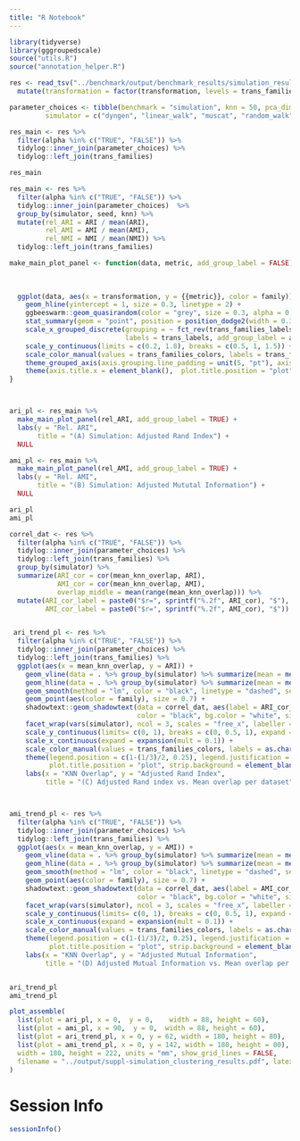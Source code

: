 ```yaml
---
title: "R Notebook"
---
```





```r
library(tidyverse)
library(gggroupedscale)
source("utils.R")
source("annotation_helper.R")
```



```r
res <- read_tsv("../benchmark/output/benchmark_results/simulation_results.tsv") %>% 
  mutate(transformation = factor(transformation, levels = trans_families$transformation))
```


```r
parameter_choices <- tibble(benchmark = "simulation", knn = 50, pca_dim = c(5, 10, 10, 200, 50),
         simulator = c("dyngen", "linear_walk", "muscat", "random_walk", "scDesign2"))
```


```r
res_main <- res %>%
  filter(alpha %in% c("TRUE", "FALSE")) %>%
  tidylog::inner_join(parameter_choices) %>%
  tidylog::left_join(trans_families)

res_main
```

```r
res_main <- res %>%
  filter(alpha %in% c("TRUE", "FALSE")) %>%
  tidylog::inner_join(parameter_choices)  %>%
  group_by(simulator, seed, knn) %>%
  mutate(rel_ARI = ARI / mean(ARI),
         rel_AMI = AMI / mean(AMI), 
         rel_NMI = NMI / mean(NMI)) %>%
  tidylog::left_join(trans_families)

make_main_plot_panel <- function(data, metric, add_group_label = FALSE){
  
  
  
  ggplot(data, aes(x = transformation, y = {{metric}}, color = family)) +
    geom_hline(yintercept = 1, size = 0.3, linetype = 2) +
    ggbeeswarm::geom_quasirandom(color = "grey", size = 0.3, alpha = 0.7) +
    stat_summary(geom = "point", position = position_dodge2(width = 0.3), fun.data = mean_cl_boot, fatten = 1.8) +
    scale_x_grouped_discrete(grouping = ~ fct_rev(trans_families_labels[deframe(trans_families)[.x]]), gap_size = 1.5, 
                             labels = trans_labels, add_group_label = add_group_label, guide = if(add_group_label) guide_grouped_axis(angle = 90) else guide_axis(angle = 90)) +
    scale_y_continuous(limits = c(0.2, 1.8), breaks = c(0.5, 1, 1.5)) +
    scale_color_manual(values = trans_families_colors, labels = trans_families_labels, guide = "none") +
    theme_grouped_axis(axis.grouping.line_padding = unit(5, "pt"), axis.grouping.line_height = unit(10, "pt")) +
    theme(axis.title.x = element_blank(),  plot.title.position = "plot")
}



ari_pl <- res_main %>%
  make_main_plot_panel(rel_ARI, add_group_label = TRUE) +
  labs(y = "Rel. ARI", 
       title = "(A) Simulation: Adjusted Rand Index") +
  NULL

ami_pl <- res_main %>%
  make_main_plot_panel(rel_AMI, add_group_label = TRUE) +
  labs(y = "Rel. AMI", 
       title = "(B) Simulation: Adjusted Mututal Information") +
  NULL

ari_pl
ami_pl
```


```r
correl_dat <- res %>%
  filter(alpha %in% c("TRUE", "FALSE")) %>%
  tidylog::inner_join(parameter_choices) %>%
  tidylog::left_join(trans_families) %>%
  group_by(simulator) %>%
  summarize(ARI_cor = cor(mean_knn_overlap, ARI),
            AMI_cor = cor(mean_knn_overlap, AMI),
            overlap_middle = mean(range(mean_knn_overlap))) %>%
  mutate(ARI_cor_label = paste0("$r=", sprintf("%.2f", ARI_cor), "$"),
         AMI_cor_label = paste0("$r=", sprintf("%.2f", AMI_cor), "$"))


 ari_trend_pl <- res %>%
  filter(alpha %in% c("TRUE", "FALSE")) %>%
  tidylog::inner_join(parameter_choices) %>%
  tidylog::left_join(trans_families) %>%
  ggplot(aes(x = mean_knn_overlap, y = ARI)) +
    geom_vline(data = . %>% group_by(simulator) %>% summarize(mean = mean(mean_knn_overlap)), aes(xintercept = mean), size = 0.3, linetype = 2) +
    geom_hline(data = . %>% group_by(simulator) %>% summarize(mean = mean(ARI)), aes(yintercept = mean), size = 0.3, linetype = 2) +
    geom_smooth(method = "lm", color = "black", linetype = "dashed", se = FALSE) +
    geom_point(aes(color = family), size = 0.7) +
    shadowtext::geom_shadowtext(data = correl_dat, aes(label = ARI_cor_label, x = overlap_middle), y = 0.1, hjust = 0.5, vjust = 0.5, 
                                color = "black", bg.color = "white", size = font_size_small / .pt) +
    facet_wrap(vars(simulator), ncol = 3, scales = "free_x", labeller = labeller(simulator = dataset_labels)) +
    scale_y_continuous(limits= c(0, 1), breaks = c(0, 0.5, 1), expand = expansion(0)) +
    scale_x_continuous(expand = expansion(mult = 0.1)) +
    scale_color_manual(values = trans_families_colors, labels = as.character(trans_families_labels_long), name = "") +
    theme(legend.position = c(1-(1/3)/2, 0.25), legend.justification = "center",
          plot.title.position = "plot", strip.background = element_blank()) +
    labs(x = "KNN Overlap", y = "Adjusted Rand Index",
         title = "(C) Adjusted Rand index vs. Mean overlap per dataset")



ami_trend_pl <- res %>%
  filter(alpha %in% c("TRUE", "FALSE")) %>%
  tidylog::inner_join(parameter_choices) %>%
  tidylog::left_join(trans_families) %>%
  ggplot(aes(x = mean_knn_overlap, y = AMI)) +
    geom_vline(data = . %>% group_by(simulator) %>% summarize(mean = mean(mean_knn_overlap)), aes(xintercept = mean), size = 0.3, linetype = 2) +
    geom_hline(data = . %>% group_by(simulator) %>% summarize(mean = mean(AMI)), aes(yintercept = mean), size = 0.3, linetype = 2) +
    geom_smooth(method = "lm", color = "black", linetype = "dashed", se = FALSE) +
    geom_point(aes(color = family), size = 0.7) +
    shadowtext::geom_shadowtext(data = correl_dat, aes(label = AMI_cor_label, x = overlap_middle), y = 0.1, hjust = 0.5, vjust = 0.5, 
                                color = "black", bg.color = "white", size = font_size_small / .pt) +
    facet_wrap(vars(simulator), ncol = 3, scales = "free_x", labeller = labeller(simulator = dataset_labels)) +
    scale_y_continuous(limits= c(0, 1), breaks = c(0, 0.5, 1), expand = expansion(0)) +
    scale_x_continuous(expand = expansion(mult = 0.1)) +
    scale_color_manual(values = trans_families_colors, labels = as.character(trans_families_labels_long), name = "") +
    theme(legend.position = c(1-(1/3)/2, 0.25), legend.justification = "center",
          plot.title.position = "plot", strip.background = element_blank()) +
    labs(x = "KNN Overlap", y = "Adjusted Mutual Information",
         title = "(D) Adjusted Mutual Information vs. Mean overlap per dataset")


ari_trend_pl
ami_trend_pl
```

```r
plot_assemble(
  list(plot = ari_pl, x = 0,  y = 0,    width = 88, height = 60),
  list(plot = ami_pl, x = 90,  y = 0,  width = 88, height = 60),
  list(plot = ari_trend_pl, x = 0, y = 62, width = 180, height = 80),
  list(plot = ami_trend_pl, x = 0, y = 142, width = 180, height = 80),
  width = 180, height = 222, units = "mm", show_grid_lines = FALSE,
  filename = "../output/suppl-simulation_clustering_results.pdf", latex_support = TRUE
)
```



# Session Info

```r
sessionInfo()
```

